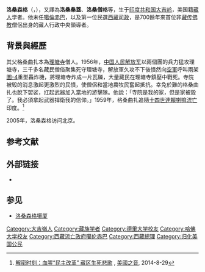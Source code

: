 {{Infobox Officeholder
|name        = 洛桑·森格<br>{{藏|བློ་བཟང་སེང་གེ་}}
|image       = Lobsang-Sangay-Wien-2012.jpg
|width       = 200px
|office      = {{flagicon|Tibet}} [[藏人行政中央|藏人行政中央]][[西藏司政|司政]]
|term_start  = 2012年9月20日
|term_end    = 2021年5月26日
|predecessor = '''職位創設'''
|successor   = [[边巴次仁|边巴次仁]]
|office1     = {{flagicon|Tibet}} [[藏人行政中央|藏人行政中央]][[噶倫赤巴|噶倫赤巴]]
|monarch1    = [[第十四世达赖喇嘛·丹增嘉措|丹增嘉措]]
|term_start1 = 2011年8月8日
|term_end1   = 2012年9月20日
|predecessor1= [[洛桑·丹增|洛桑·丹增]]
|successor1  = '''職位廢止'''
|birth_date  = {{birth year and age|1968|9|5}}
|birth_place = {{IND}}[[西孟加拉邦|西孟加拉邦]][[大吉岭|大吉岭]]
|nationality = {{USA}}
|death_date  =
|death_place =
|alma_mater  = [[德里大学|德里大学]]<br>[[哈佛大学|哈佛大学]]
|religion    = [[藏传佛教|藏传佛教]]
}}
'''洛桑森格'''（{{bo|z=བློ་བཟང་སེང་གེ་|w=blo-bzang seng-ge|t=Lobsang Sangay}}，{{bd|1968年|9月5日||}}），又譯為'''洛桑桑蓋'''、'''洛桑僧格'''等，生于[[印度共和国|印度共和国]][[大吉岭|大吉岭]]，美国籍[[藏人|藏人]]学者。他末任[[噶倫赤巴|噶倫赤巴]]，以及第一位民選[[西藏司政|西藏司政]]，是700餘年來首位非[[藏传佛教|藏传佛教]]僧侶出身的藏人行政中央領導者。

==背景與經歷==
其父格桑曲扎本為[[理塘寺|理塘寺]]僧人。1956年，[[中国人民解放军|中国人民解放军]]以兩個團的兵力猛攻理塘寺，三千多名藏民僧俗聚集死守理塘寺，解放軍久攻不下後憤然向[[中国人民解放军空军|空軍]]呼叫兩架[[圖-4|圖-4]]重型轟炸機，將理塘寺炸成一片瓦礫，大量藏民在理塘寺鎮壓中戰死。寺院被毀的消息激起更激烈的民憤，使僧侶和當地農牧民奮起抵抗。幸免於難的格桑曲扎也脫下袈裟，扛起武器加入當地的游擊隊。他說：「寺院是我的家，但是家被毀了。我必須拿起武器捍衛我的信仰。」1959年，格桑曲扎追隨[[十四世達賴喇嘛|十四世達賴喇嘛]][[流亡|流亡]]印度。<ref>[http://www.voachinese.com/content/history-mystery-tibet-reform-20140828/2431173.html 解密时刻：血腥“民主改革” 藏区生死悲歌] {{Wayback|url=http://www.voachinese.com/content/history-mystery-tibet-reform-20140828/2431173.html |date=20150327015303 }}, [[美國之音|美國之音]], 2014-8-29</ref>

2005年，洛桑森格访问北京。

== 参考文献 ==
{{Reflist}}

== 外部链接 ==
* {{Twitter|Drlobsangsangay}}

== 参见 ==
* [[西藏流亡政府历届噶厦列表#第十四届（2011年9月－）|洛桑森格噶厦]]

{{DEFAULTSORT:Lobsang Sangay}}
[[Category:大吉嶺人|Category:大吉嶺人]]
[[Category:藏族学者|Category:藏族学者]]
[[Category:德里大学校友|Category:德里大学校友]]
[[Category:哈佛大学校友|Category:哈佛大学校友]]
[[Category:西藏流亡政府噶伦赤巴|Category:西藏流亡政府噶伦赤巴]]
[[Category:西藏總理|Category:西藏總理]]
[[Category:归化美国公民|Category:归化美国公民]]